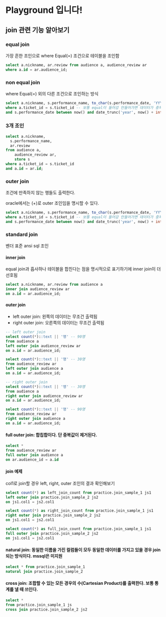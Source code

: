 # Playground 입니다!

## join 관련 기능 알아보기

### equal join

가장 흔한 조인으로 where Equal(=) 조건으로 테이블을 조인함

```sql
select a.nickname, ar.review from audience a, audience_review ar
where a.id = ar.audience_id;
```

### non equal join

where Equal(=) 외의 다른 조건으로 조인하는 방식

```sql
select a.nickname, s.performance_name, to_char(s.performance_date, 'YYYY-MM-DD') from audience a, store s
where a.ticket_id = s.ticket_id -- 보통 equal이 들어감 안들어가면 데이터가 중복 출력됨
and s.performance_date between now() and date_trunc('year', now() + interval '1 year' - interval '1 day') -- end of year
```

### 3개 조인

```sql
select a.nickname,
  s.performance_name,
  ar.review
from audience a,
	audience_review ar,
	store s
where a.ticket_id = s.ticket_id
and a.id = ar.id;
```

### outer join

조건에 만족하지 않는 행들도 출력한다.

oracle에서는 (+)로 outer 조인임을 명시할 수 있다.

```sql
select a.nickname, s.performance_name, to_char(s.performance_date, 'YYYY-MM-DD') from audience a, store s
where a.ticket_id = s.ticket_id -- 보통 equal이 들어감 안들어가면 데이터가 중복 출력됨
and s.performance_date between now() and date_trunc('year', now() + interval '1 year' - interval '1 day') -- end of year
```

### standard join

벤더 표준 ansi sql 조인

#### inner join

equal join과 흡사하나 테이블을 합친다는 점을 명시적으로 표기하기에 inner join이 더 선호됨

```sql
select a.nickname, ar.review from audience a
inner join audience_review ar
on a.id = ar.audience_id;
```

#### outer join

- left outer join: 왼쪽의 데이터는 무조건 출력됨
- right outer join: 오른쪽의 데이터는 무조건 출력됨

```sql
-- left outer join
select count(*)::text || '명' -- 90명
from audience a
left outer join audience_review ar
on a.id = ar.audience_id;

select count(*)::text || '명' -- 30명
from audience_review ar
left outer join audience a
on a.id = ar.audience_id;

-- right outer join
select count(*)::text || '명' -- 30명
from audience a
right outer join audience_review ar
on a.id = ar.audience_id;

select count(*)::text || '명' -- 90명
from audience_review ar
right outer join audience a
on a.id = ar.audience_id;
```

#### full outer join: 합칩합이다. 단 중복값이 제거된다.

```sql
select *
from audience_review ar
full outer join audience a
on ar.audience_id = a.id
```

#### join 예제

col1로 join할 경우 left, right, outer 조인의 결과 확인해보기

```sql
select count(*) as left_join_count from practice.join_sample_1 js1
left outer join practice.join_sample_2 js2
on js1.col1 = js2.col1

select count(*) as right_join_count from practice.join_sample_1 js1
right outer join practice.join_sample_2 js2
on js1.col1 = js2.col1

select count(*) as full_join_count from practice.join_sample_1 js1
full outer join practice.join_sample_2 js2
on js1.col1 = js2.col1
```

#### natural join: 동일한 이름을 가진 컬럼들이 모두 동일한 데이터를 가지고 있을 경우 join되는 방식이다. mssql은 미지원

```sql
select * from practice.join_sample_1
natural join practice.join_sample_2
```

#### cross join: 조합할 수 있는 모든 경우의 수(Cartesian Product)를 출력한다. 보통 통계를 낼 때 쓰인다.

```sql
select *
from practice.join_sample_1 js
cross join practice.join_sample_2 js2
```
